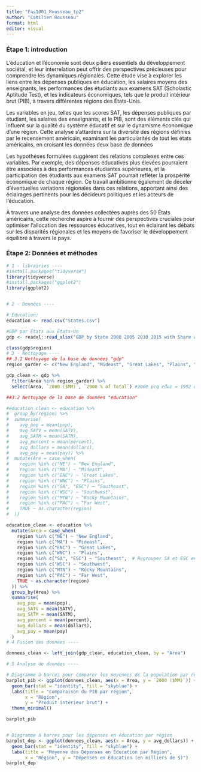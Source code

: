 ```yaml
---
title: "Fas1001_Rousseau_tp2"
author: "Camilien Rousseau"
format: html
editor: visual
---
```


### Étape 1: introduction

L'éducation et l'économie sont deux piliers essentiels du développement sociétal, et leur interrelation peut offrir des perspectives précieuses pour comprendre les dynamiques régionales. Cette étude vise à explorer les liens entre les dépenses publiques en éducation, les salaires moyens des enseignants, les performances des étudiants aux examens SAT (Scholastic Aptitude Test), et les indicateurs économiques, tels que le produit intérieur brut (PIB), à travers différentes régions des États-Unis.

Les variables en jeu, telles que les scores SAT, les dépenses publiques par étudiant, les salaires des enseignants, et le PIB, sont des éléments clés qui influent sur la qualité du système éducatif et sur le dynamisme économique d'une région. Cette analyse s'attardera sur la diversité des régions définies par le recensement américain, examinant les particularités de tout les états américains, en croisant les données deux base de données

Les hypothèses formulées suggèrent des relations complexes entre ces variables. Par exemple, des dépenses éducatives plus élevées pourraient être associées à des performances étudiantes supérieures, et la participation des étudiants aux examens SAT pourrait refléter la prospérité économique de chaque région. Ce travail ambitionne également de déceler d'éventuelles variations régionales dans ces relations, apportant ainsi des éclairages pertinents pour les décideurs politiques et les acteurs de l'éducation.

À travers une analyse des données collectées auprès des 50 États américains, cette recherche aspire à fournir des perspectives cruciales pour optimiser l'allocation des ressources éducatives, tout en éclairant les débats sur les disparités régionales et les moyens de favoriser le développement équilibré à travers le pays.

### Étape 2: Données et méthodes

```r

# 1 - librairies ----
#install.packages("tidyverse")
library(tidyverse)
#install.packages("ggplot2")
library(ggplot2)


# 2 - Données ----

# Éducation: 
education <- read.csv("States.csv")

#GDP par États aux États-Un
gdp <- readxl::read_xlsx("GDP by State 2000 2005 2010 2015 with Share and Growth Rate.xlsx")

class(gdp$region)
# 3 - Nettoyage ----
## 3.1 Nettoyage de la base de données "gdp"
region_garder <- c("New England", "Mideast", "Great Lakes", "Plains", "Southeast", "Southwest", "Rocky Mountain", "Far West")

gdp_clean <- gdp %>% 
  filter(Area %in% region_garder) %>% 
  select(Area, `2000 ($MM)`, `2000 % of Total`) #2000 pcq educ = 1992 donc plus proche

##3.2 Nettoyage de la base de données "education"

#education_clean <- education %>% 
#  group_by(region) %>% 
#  summarise(
#    avg_pop = mean(pop),
#    avg_SATV = mean(SATV),
#    avg_SATM = mean(SATM),
#    avg_percent = mean(percent),
#    avg_dollars = mean(dollars),
#    avg_pay = mean(pay)) %>% 
#  mutate(Are = case_when(
#    region %in% c("NE") ~ "New England",
#    region %in% c("MA") ~ "Mideast",
#    region %in% c("ENC") ~ "Great Lakes",
#    region %in% c("WNC") ~ "Plains",
#    region %in% c("SA", "ESC") ~ "Southeast",
#    region %in% c("WSC") ~ "Southwest",
#    region %in% c("MTN") ~ "Rocky Mountains",
#    region %in% c("PAC") ~ "Far West",
#    TRUE ~ as.character(region)
#  ))

education_clean <- education %>% 
  mutate(Area = case_when(
    region %in% c("NE") ~ "New England",
    region %in% c("MA") ~ "Mideast",
    region %in% c("ENC") ~ "Great Lakes",
    region %in% c("WNC") ~ "Plains",
    region %in% c("SA", "ESC") ~ "Southeast",  # Regrouper SA et ESC ensemble
    region %in% c("WSC") ~ "Southwest",
    region %in% c("MTN") ~ "Rocky Mountains",
    region %in% c("PAC") ~ "Far West",
    TRUE ~ as.character(region)
  )) %>%
  group_by(Area) %>% 
  summarise(
    avg_pop = mean(pop),
    avg_SATV = mean(SATV),
    avg_SATM = mean(SATM),
    avg_percent = mean(percent),
    avg_dollars = mean(dollars),
    avg_pay = mean(pay)
  )
# 4 Fusion des données ----

donnees_clean <- left_join(gdp_clean, education_clean, by = "Area")

# 5 Analyse de données ----

# Diagramme à barres pour comparer les moyennes de la population par région
barplot_pib <- ggplot(donnees_clean, aes(x = Area, y = `2000 ($MM)`)) +
  geom_bar(stat = "identity", fill = "skyblue") +
  labs(title = "Comparaison du PIB par région",
       x = "Région",
       y = "Produit intérieur brut") +
  theme_minimal()

barplot_pib


# Diagramme à barres pour les dépenses en éducation par région
barplot_dep <- ggplot(donnees_clean, aes(x = Area, y = avg_dollars)) +
  geom_bar(stat = "identity", fill = "skyblue") +
  labs(title = "Moyenne des Dépenses en Éducation par Région",
       x = "Région", y = "Dépenses en Éducation (en milliers de $)")
barplot_dep

```
